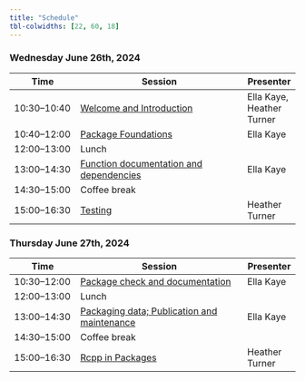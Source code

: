 ```yaml
---
title: "Schedule"
tbl-colwidths: [22, 60, 18]
---
```


### Wednesday June 26th, 2024

| Time         | Session                           | Presenter |
|--------------|-----------------------------------|-----------|
| 10:30--10:40 | [Welcome and Introduction](content/01-welcome/index.qmd) | Ella Kaye, Heather Turner |
| 10:40--12:00 | [Package Foundations](content/02-package-foundations/index.qmd)   | Ella Kaye |
| 12:00--13:00 | Lunch                             | |
| 13:00--14:30 | [Function documentation and dependencies](content/03-documentation/index.qmd)         | Ella Kaye |
| 14:30--15:00 | Coffee break                      | |
| 15:00--16:30 | [Testing](content/04-testing/index.qmd)               | Heather Turner |

### Thursday June 27th, 2024

| Time         | Session                           | Presenter |
|--------------|-----------------------------------|-----------|
| 10:30--12:00 | [Package check and documentation](content/05-check-package-documentation/index.qmd)   | Ella Kaye |
| 12:00--13:00 | Lunch                             | |
| 13:00--14:30 | [Packaging data; Publication and maintenance](content/06-data-publication-maintenance/index.qmd)         | Ella Kaye |
| 14:30--15:00 | Coffee break                      | |
| 15:00--16:30 | [Rcpp in Packages](content/07-Rcpp-packages/index.qmd)               | Heather Turner |
